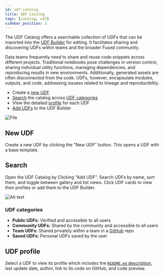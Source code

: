 ```yaml
---
id: udf-catalog
title: UDF Catalog
tags: [catalog, udf]
sidebar_position: 3
---
```




The UDF Catalog offers a searchable collection of UDFs that can be imported into the [UDF Builder](/workbench/udf-builder/) for editing. It facilitates sharing and discovering UDFs within teams and the broader Fused community.

Data teams frequently need to share and reuse code snippets across different projects. Traditional notebooks pose challenges in version control, sharing individual utility functions, managing dependencies, and reproducing results in new environments. Additionally, generated assets are often disconnected from the code. UDFs, however, encapsulate modules, outputs, and code, addressing issuess related to lineage and reproducibility.


- Create a [new UDF](/workbench/udf-catalog/#new-udf)
- [Search](/workbench/udf-catalog/#search) the catalog across [UDF categories](/workbench/udf-catalog/#udf-categories)
- View the detailed [profile](/workbench/udf-catalog/#udf-profile) for each UDF
- [Add UDFs](/workbench/udf-catalog/#add-udf) to the UDF Builder


<div style={{textAlign: 'center'}}>
<img src={ImgFe4} alt="File" style={{width: 600}} />
</div>

## New UDF

Create a new UDF by clicking the "New UDF" button. This opens a UDF with a base template.


## Search


Open the UDF Catalog by Clicking "Add UDF". Search UDFs by name, sort them, and toggle between gallery and list views. Click UDF cards to view their profiles or add them to the UDF Builder.

![Alt text](https://fused-magic.s3.us-west-2.amazonaws.com/docs_assets/image-20.png)





### UDF categories

- **Public UDFs:** Verified and accessible to all users
- **Community UDFs:** Shared by the community and accessible to all users
- **Team UDFs:** Shared privately within a team in a [GitHub](/core-concepts/content-management/git/) repo
- **Saved UDFs:** Personal UDFs saved by the user


## UDF profile

Select a UDF to view its profile which includes the [`README.md` description](/workbench/udf-builder/code-editor/#description), last update date, author, link to its code on GitHub, and code preview.
